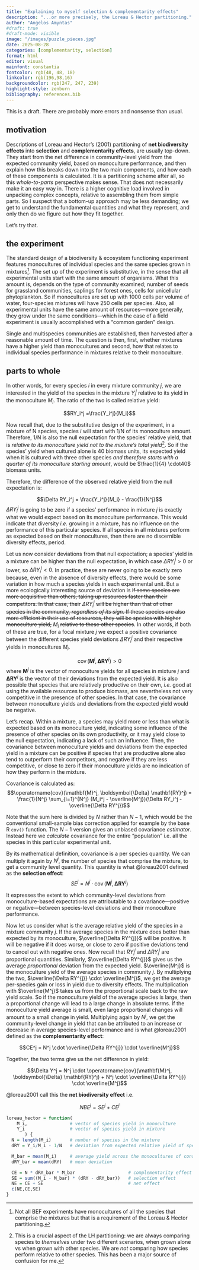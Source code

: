 ```yaml
---
title: "Explaining to myself selection & complementarity effects"
description: "...or more precisely, the Loreau & Hector partitioning."
author: "Angelos Amyntas"
#draft: true
#draft-mode: visible
image: "/images/puzzle_pieces.jpg"
date: 2025-08-28
categories: [complementarity, selection]
format: html
editor: visual
mainfont: constantia
fontcolor: rgb(48, 48, 18)
linkcolor: rgb(196,98,16)
backgroundcolor: rgb(247, 247, 239)
highlight-style: zenburn
bibliography: references.bib
---
```


::: {.callout-caution title="warning"}
This is a draft. There are probably more errors and nonsense than usual.
:::

## motivation

Descriptions of Loreau and Hector's (2001) partitioning of **net biodiversity effects** into **selection** and **complementarity effects**, are usually top-down. They start from the net difference in community-level yield from the expected community yield, based on monoculture performance, and then explain how this breaks down into the two main components, and how each of these components is calculated. It is a partitioning scheme after all, so this *whole-to-parts* perspective makes sense. That does not necessarily make it an easy way in. There is a higher cognitive load involved in unpacking complex concepts, relative to assembling them from simple parts. So I suspect that a bottom-up approach may be less demanding; we get to understand the fundamental quantities and what they represent, and only then do we figure out how they fit together.

Let's try that.

## the experiment

The standard design of a biodiversity & ecosystem functioning experiment features monocultures of individual species and the same species grown in mixtures[^1]. The set up of the experiment is substitutive, in the sense that all experimental units start with the same amount of organisms. What this amount is, depends on the type of community examined; number of seeds for grassland communities, saplings for forest ones, cells for unicellular phytoplankton. So if monocultures are set up with 1000 cells per volume of water, four-species mixtures will have 250 cells per species. Also, all experimental units have the same amount of resources—more generally, they grow under the same conditions—which in the case of a field experiment is usually accomplished with a "common garden" design.

[^1]: Not all BEF experiments have monocultures of all the species that comprise the mixtures but that is a requirement of the Loreau & Hector partitioning.

Single and multispecies communities are established, then harvested after a reasonable amount of time. The question is then, first, whether mixtures have a higher yield than monocultures and second, how that relates to individual species performance in mixtures relative to their monoculture.

## parts to whole

In other words, for every species $i$ in every mixture community $j$, we are interested in the yield of the species in the mixture $Y_i^j$ relative to its yield in the monoculture $M_i$. The ratio of the two is called relative yield:

$$RY_i^j =\frac{Y_i^j}{M_i}$$

Now recall that, due to the substitutive design of the experiment, in a mixture of N species, species $i$ will start with 1/N of its monoculture amount. Therefore, 1/N is also the null expectation for the species' relative yield, that is *relative to its monoculture yield not to the mixture's total yield*[^2]. So if the species' yield when cultured alone is 40 biomass units, its expected yield when it is cultured with three other species *and therefore starts with a quarter of its monoculture starting amount*, would be $\frac{1}{4} \cdot40$ biomass units.

[^2]: This is a crucial aspect of the LH partitioning: we are always comparing species to *themselves* under two different scenarios, when grown alone vs when grown with other species. We are *not* comparing how species perform relative to other species. This has been a major source of confusion for me.

Therefore, the difference of the observed relative yield from the null expectation is:

$$\Delta RY_i^j = \frac{Y_i^j}{M_i} - \frac{1}{N^j}$$ $\Delta RY_i^j$ is going to be zero if a species' performance in mixture $j$ is exactly what we would expect based on its monoculture performance. This would indicate that diversity *i.e.* growing in a mixture, has no influence on the performance of this particular species. If all species in all mixtures perform as expected based on their monocultures, then there are no discernible diversity effects, period.

Let us now consider deviations from that null expectation; a species' yield in a mixture can be higher than the null expectation, in which case $\Delta RY_i^j > 0$ or lower, so $\Delta RY_i^j < 0$. In practice, these are never going to be exactly zero because, even in the absence of diversity effects, there would be some variation in how much a species yields in each experimental unit. But a more ecologically interesting source of deviation is i~~f some species are more acquisitive than others, taking up resources faster than their competitors. In that case, their~~ $\Delta RY_i^j$ ~~will be higher than that of other species in the community, *regardless of its sign*. If these species are also more efficient in their use of resources, they will be species with higher monoculture yield,~~ $M_i$ ~~relative to these other species~~. In other words, if both of these are true, for a focal mixture $j$ we expect a positive covariance between the different species yield deviations $\Delta RY_i^j$ and their respective yields in monocultures $M_i$.

$$\operatorname{cov}(\mathbf{M}^j, \boldsymbol{\Delta} \mathbf{RY}^j) > 0$$ where $\mathbf{M}^j$ is the vector of monoculture yields for all species in mixture $j$ and $\boldsymbol{\Delta} \mathbf{RY}^j$ is the vector of their deviations from the expected yield. It is also possible that species that are relatively productive on their own, *i.e.* good at using the available resources to produce biomass, are nevertheless not very competitive in the presence of other species. In that case, the covariance between monoculture yields and deviations from the expected yield would be negative.

Let's recap. Within a mixture, a species may yield more or less than what is expected based on its monoculture yield, indicating some influence of the presence of other species on its own productivity, or it may yield close to the null expectation, indicating a lack of such an influence. Then, the covariance between monoculture yields and deviations from the expected yield in a mixture can be positive if species that are productive alone also tend to outperform their competitors, and negative if they are less competitive, or close to zero if their monoculture yields are no indication of how they perform in the mixture.

Covariance is calculated as: $$\operatorname{cov}(\mathbf{M}^j, \boldsymbol{\Delta} \mathbf{RY}^j) = \frac{1}{N^j} \sum_{i=1}^{N^j} (M_i^j - \overline{M^j})(\Delta RY_i^j - \overline{\Delta RY^j})$$

Note that the sum here is divided by $N$ rather than $N-1$, which would be the conventional small-sample bias correction applied for example by the base R `cov()` function. The $N-1$ version gives an unbiased covariance *estimator*. Instead here we *calculate* covariance for the entire "population" i.e. all the species in this particular experimental unit.

By its mathematical definition, covariance is a per species quantity. We can multiply it again by $N^j$, the number of species that comprise the mixture, to get a community level quantity. This quantity is what @loreau2001 defined as the **selection effect**: $$SE^j = N^j \cdot \operatorname{cov}(\mathbf{M}^j, \boldsymbol{\Delta} \mathbf{RY}^j)$$

It expresses the extent to which community-level deviations from monoculture-based expectations are attributable to a covariance—positive or negative—between species-level deviations and their monoculture performance.

Now let us consider what is the average relative yield of the species in a mixture community $j$. If the average species in the mixture does better than expected by its monoculture, $\overline{\Delta RY^{j}}$ will be positive. It will be negative if it does worse, or close to zero if positive deviations tend to cancel out with negative ones. Now recall that $RY_i^j$ and $\Delta RY_i^j$ are proportional quantities. Similarly, $\overline{\Delta RY^{j}}$ gives us the average *proportional* deviation from the expected yield. $\overline{M^j}$ is the monoculture yield of the average species in community $j$. By multiplying the two, $\overline{\Delta RY^{j}} \cdot \overline{M^j}$, we get the average per-species gain or loss in yield due to diversity effects. The multiplication with $\overline{M^j}$ takes us from the proportional scale back to the raw yield scale. So if the monoculture yield of the average species is large, then a proportional change will lead to a large change in absolute terms. If the monoculture yield average is small, even large proportional changes will amount to a small change in yield. Multiplying again by $N^j$, we get the community-level change in yield that can be attributed to an increase or decrease in average species-level performance and is what @loreau2001 defined as the **complementarity effect**:

$$CE^j = N^j \cdot \overline{\Delta RY^{j}} \cdot \overline{M^j}$$

Together, the two terms give us the net difference in yield:

$$\Delta Y^j = N^j \cdot \operatorname{cov}(\mathbf{M}^j, \boldsymbol{\Delta} \mathbf{RY}^j) + N^j \cdot \overline{\Delta RY^{j}} \cdot \overline{M^j}$$

@loreau2001 call this the **net biodiversity effect** i.e.

$$NBE^j = SE^j + CE^j$$

```r
loreau_hector = function(
    M_i,                # vector of species yield in monoculture
    Y_i                 # vector of species yield in mixture
       ) {
  N = length(M_i)       # number of species in the mixture
  dRY = Y_i/M_i - 1/N   # deviation from expected relative yield of species i

  M_bar = mean(M_i)     # average yield across the monocultures of constituent species
  dRY_bar = mean(dRY)   # mean deviation

  CE = N * dRY_bar * M_bar                    # complementarity effect
  SE = sum((M_i - M_bar) * (dRY - dRY_bar))   # selection effect
  NE = CE + SE                                # net effect
  c(NE,CE,SE)
}
```
